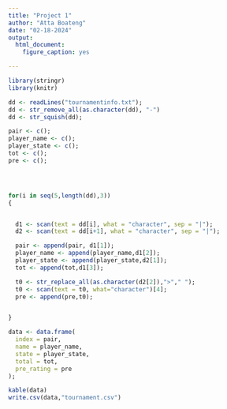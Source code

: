 ```yaml
---
title: "Project 1"
author: "Atta Boateng"
date: "02-18-2024"
output: 
  html_document:
    figure_caption: yes

---
```




```r
library(stringr)
library(knitr)

dd <- readLines("tournamentinfo.txt");
dd <- str_remove_all(as.character(dd), "-")
dd <- str_squish(dd);

pair <- c();
player_name <- c();
player_state <- c();
tot <- c();
pre <- c();




for(i in seq(5,length(dd),3))
{


  d1 <- scan(text = dd[i], what = "character", sep = "|");
  d2 <- scan(text = dd[i+1], what = "character", sep = "|");

  pair <- append(pair, d1[1]);
  player_name <- append(player_name,d1[2]);
  player_state <- append(player_state,d2[1]);
  tot <- append(tot,d1[3]);

  t0 <- str_replace_all(as.character(d2[2]),">"," ");
  t0 <- scan(text = t0, what="character")[4];
  pre <- append(pre,t0);


}

data <- data.frame(
  index = pair,
  name = player_name,
  state = player_state,
  total = tot,
  pre_rating = pre
);

kable(data)
write.csv(data,"tournament.csv")


```